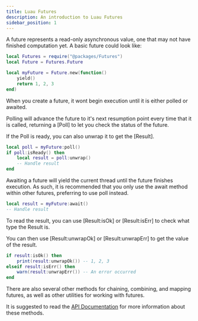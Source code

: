```yaml
---
title: Luau Futures
description: An introduction to Luau Futures
sidebar_position: 1
---
```



A future represents a read-only asynchronous value, one that may
not have finished computation yet. A basic future could look like:

```lua
local Futures = require("@packages/Futures")
local Future = Futures.Future

local myFuture = Future.new(function()
    yield()
    return 1, 2, 3
end)
```

When you create a future, it wont begin execution until it is either
polled or awaited.

Polling will advance the future to it's next resumption point every
time that it is called, returning a [Poll] to let you check the status
of the future.

If the Poll is ready, you can also unwrap it to get the [Result].
```lua
local poll = myFuture:poll()
if poll:isReady() then
    local result = poll:unwrap()
    -- Handle result
end
```

Awaiting a future will yield the current thread until the future
finishes execution. As such, it is recommended that you only use
the await method within other futures, preferring to use poll instead.

```lua
local result = myFuture:await()
-- Handle result
```

To read the result, you can use [Result:isOk] or [Result:isErr] to
check what type the Result is.

You can then use [Result:unwrapOk] or [Result:unwrapErr] to get the
value of the result.

```lua
if result:isOk() then
    print(result:unwrapOk()) -- 1, 2, 3
elseif result:isErr() then
    warn(result:unwrapErr()) -- An error occurred
end
```

There are also several other methods for chaining, combining, and
mapping futures, as well as other utilities for working with futures.

It is suggested to read the [API Documentation](/api/Future) for more
information about these methods.
